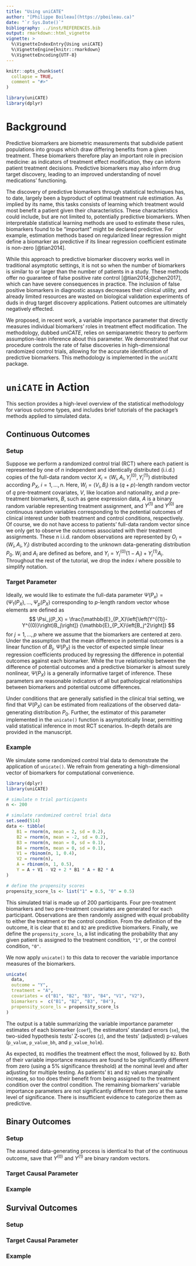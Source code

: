 ```yaml
---
title: "Using uniCATE"
author: "[Philippe Boileau](https://pboileau.ca)"
date: "`r Sys.Date()`"
bibliography: ../inst/REFERENCES.bib
output: rmarkdown::html_vignette
vignette: >
  %\VignetteIndexEntry{Using uniCATE}
  %\VignetteEngine{knitr::rmarkdown}
  %\VignetteEncoding{UTF-8}
---
```


```r
knitr::opts_chunk$set(
  collapse = TRUE,
  comment = "#>"
)
```

```r
library(uniCATE)
library(dplyr)
```


# Background

Predictive biomarkers are biometric measurements that subdivide patient
populations into groups which draw differing benefits from a given treatment.
These biomarkers therefore play an important role in precision medicine: as
indicators of treatment effect modification, they can inform patient treatment
decisions. Predictive biomarkers may also inform drug target discovery, leading
to an improved understanding of novel medications' functioning.

The discovery of predictive biomarkers through statistical techniques has, to
date, largely been a byproduct of optimal treatment rule estimation. As implied
by its name, this tasks consists of learning which treatment would most benefit
a patient given their characteristics. These characteristics could include, but
are not limited to, potentially predictive biomarkers. When interpretable
statistical learning methods are used to estimate these rules, biomarkers found
to be "important" might be declared predictive. For example, estimation methods
based on regularized linear regression might define a biomarker as predictive if
its linear regression coefficient estimate is non-zero [@tian2014].

While this approach to predictive biomarker discovery works well in traditional
asymptotic settings, it is not so when the number of biomarkers is similar to
or larger than the number of patients in a study. These methods offer no
guarantee of false positive rate control [@tian2014;@chen2017], which can have
severe consequences in practice. The inclusion of false positive biomarkers in
diagnostic assays decreases their clinical utility, and already limited
resources are wasted on biological validation experiments of duds in drug target
discovery applications. Patient outcomes are ultimately negatively effected.

We proposed, in recent work, a variable importance parameter that directly
measures individual biomarkers' roles in treatment effect modification. The
methodology, dubbed *uniCATE*, relies on semiparametric theory to perform
assumption-lean inference about this parameter. We demonstrated that our
procedure controls the rate of false discoveries in high-dimensional randomized
control trials, allowing for the accurate identification of predictive
biomarkers. This methodology is implemented in the `uniCATE` package. 


# `uniCATE` in Action

This section provides a high-level overview of the statistical methodology for
various outcome types, and includes brief tutorials of the package's methods
applied to simulated data.

## Continuous Outcomes

### Setup

Suppose we perform a randomized control trial (RCT) where each patient is
represented by one of $n$ independent and identically distributed (i.i.d.)
copies of the full-data random vector $X_i = (W_i, A_i, Y_i^{(0)}, Y_i^{(1)})$
distributed according $P_X$, $i = 1, \ldots, n$. Here, $W_i = (V_i, B_i)$ is a
$(q+p)$-length random vector of $q$ pre-treatment covariates, $V$, like location
and nationality, and $p$ pre-treatment biomarkers, $B$, such as gene expression
data, $A$ is a binary random variable representing treatment assignment, and
$Y^{(1)}$ and $Y^{(0)}$ are continuous random variables corresponding to the
potential outcomes of clinical interest under both treatment and control
conditions, respectively. Of course, we do not have access to patients'
full-data random vector since we only get to observe the outcomes associated
with their treatment assignments. These $n$ i.i.d. random observations are
represented by $O_i = (W_i, A_i, Y_i)$ distributed according to the unknown
data-generating distribution $P_0$. $W_i$ and $A_i$ are defined as before, and
$Y_i = Y_i^{(0)}(1-A_i) + Y^{(1)}_iA_i$. Throughout the rest of the tutorial,
we drop the index $i$ where possible to simplify notation.

### Target Parameter

Ideally, we would like to estimate the full-data parameter
$\Psi(P_x) = (\Psi_1(P_X), \ldots, \Psi_p(P_X)$ corresponding to $p$-length
random vector whose elements are defined as
$$
\Psi_j(P_X) = 
\frac{\mathbb{E}_{P_X}\left[\left(Y^{(1)}-Y^{(0)}\right)B_j\right]}
{\mathbb{E}_{P_X}\left[B_j^2\right]}
$$
for $j=1, \ldots, p$ where we assume that the biomarkers are centered at zero.
Under the assumption that the mean difference in potential outcomes is a linear
function of $B_j$, $\Psi(P_X)$ is the vector of expected simple linear
regression coefficients produced by regressing the difference in potential
outcomes against each biomarker. While the true relationship between the
difference of potential outcomes and a predictive biomarker is almost surely
nonlinear, $\Psi(P_X)$ is a generally informative target of inference. These
parameters are reasonable indicators of all but pathological relationships
between biomarkers and potential outcome differences.

Under conditions that are generally satisfied in the clinical trial setting, we
find that $\Psi(P_X)$ can be estimated from realizations of the observed
data-generating distribution $P_0$. Further, the estimator of this parameter
implemented in the `unicate()` function is asymptotically linear, permitting
valid statistical inference in most RCT scenarios. In-depth details are provided
in the manuscript.

### Example

We simulate some randomized control trial data to demonstrate the application
of `unicate()`. We refrain from generating a high-dimensional vector of
biomarkers for computational convenience.

```r
library(dplyr)
library(uniCATE)
```
```r
# simulate n trial participants
n <- 200

# simulate randomized control trial data
set.seed(514)
data <- tibble(
    B1 = rnorm(n, mean = 2, sd = 0.2),
    B2 = rnorm(n, mean = -2, sd = 0.2),
    B3 = rnorm(n, mean = 0, sd = 0.1),
    B4 = rnorm(n, mean = 0, sd = 0.1),
    V1 = rbinom(n, 1, 0.4),
    V2 = rnorm(n),
    A = rbinom(n, 1, 0.5),
    Y = A + V1 - V2 + 2 * B1 * A + B2 * A
)

# define the propensity scores
propensity_score_ls <- list("1" = 0.5, "0" = 0.5)
```

This simulated trial is made up of 200 participants. Four pre-treatment
biomarkers and two pre-treatment covariates are generated for each participant.
Observations are then randomly assigned with equal probability to either the
treatment or the control condition. From the definition of the outcome, it is
clear that `B1` and `B2` are predictive biomarkers. Finally, we define the
`propensity_score_ls`, a list indicating the probability that any given patient
is assigned to the treatment condition, `"1"`, or the control condition, `"0"`.

We now apply `unicate()` to this data to recover the variable importance
measures of the biomarkers.

```r
unicate(
  data,
  outcome = "Y",
  treatment = "A",
  covariates = c("B1", "B2", "B3", "B4", "V1", "V2"),
  biomarkers =  c("B1", "B2", "B3", "B4"),
  propensity_score_ls = propensity_score_ls
)
```

The output is a table summarizing the variable importance parameter estimates
of each biomarker (`coef`), the estimators' standard errors (`se`), the
two-sided hypothesis tests' Z-scores (`z`), and the tests' (adjusted) p-values
(`p_value`, `p_value_bh`, and `p_value_holm`).

As expected, `B1` modifies the treatment effect the most, followed by `B2`. Both
of their variable importance measures are found to be significantly different
from zero (using a 5% significance threshold) at the nominal level and after
adjusting for multiple testing. As patients' `B1` and `B2` values marginally
increase, so too does their benefit from being assigned to the treatment
condition over the control condition. The remaining biomarkers' variable
importance parameters are not significantly different from zero at the same
level of significance. There is insufficient evidence to categorize them as
predictive.


## Binary Outcomes

### Setup

The assumed data-generating process is identical to that of the continuous
outcome, save that $Y^{(0)}$ and $Y^{(1)}$ are binary random vectors.

### Target Causal Parameter



### Example

## Survival Outcomes

### Setup

### Target Causal Parameter

### Example
